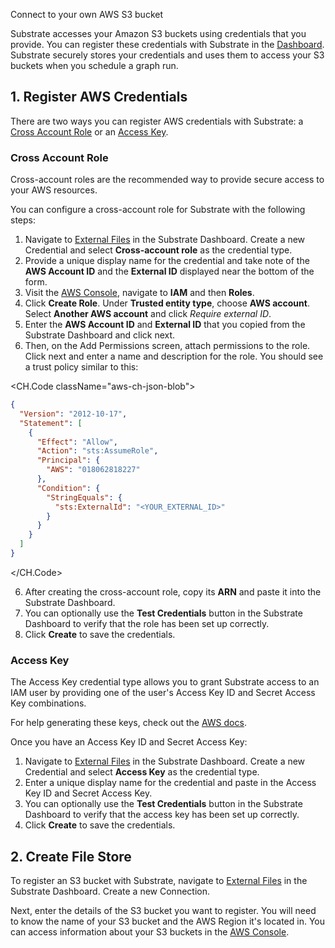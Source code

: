 
<Callout emoji="֍">Connect to your own AWS S3 bucket</Callout>

Substrate accesses your Amazon S3 buckets using credentials that you provide. You can register these credentials with Substrate in the [Dashboard](https://www.substrate.run/dashboard/external-files).
Substrate securely stores your credentials and uses them to access your S3 buckets when you schedule a graph run.

## 1. Register AWS Credentials

There are two ways you can register AWS credentials with Substrate: a [Cross Account Role](https://docs.aws.amazon.com/IAM/latest/UserGuide/id_roles_create_for-user.html) or an [Access Key](https://docs.aws.amazon.com/IAM/latest/UserGuide/id_credentials_access-keys.html).

### Cross Account Role

Cross-account roles are the recommended way to provide secure access to your AWS resources.

You can configure a cross-account role for Substrate with the following steps:

1. Navigate to [External Files](https://www.substrate.run/dashboard/external-files) in the Substrate Dashboard. Create a new Credential and select **Cross-account role** as the credential type.
2. Provide a unique display name for the credential and take note of the **AWS Account ID** and the **External ID** displayed near the bottom of the form.
3. Visit the [AWS Console](https://aws.amazon.com/console/), navigate to **IAM** and then **Roles**.
4. Click **Create Role**. Under **Trusted entity type**, choose **AWS account**. Select **Another AWS account** and click _Require external ID_.
5. Enter the **AWS Account ID** and **External ID** that you copied from the Substrate Dashboard and click next.
6. Then, on the Add Permissions screen, attach permissions to the role. Click next and enter a name and description for the role. You should see a trust policy similar to this:

<CH.Code className="aws-ch-json-blob">

```json focus=7:14
{
  "Version": "2012-10-17",
  "Statement": [
    {
      "Effect": "Allow",
      "Action": "sts:AssumeRole",
      "Principal": {
        "AWS": "018062818227"
      },
      "Condition": {
        "StringEquals": {
          "sts:ExternalId": "<YOUR_EXTERNAL_ID>"
        }
      }
    }
  ]
}
```

</CH.Code>

6. After creating the cross-account role, copy its **ARN** and paste it into the Substrate Dashboard.
7. You can optionally use the **Test Credentials** button in the Substrate Dashboard to verify that the role has been set up correctly.
8. Click **Create** to save the credentials.

### Access Key

The Access Key credential type allows you to grant Substrate access to an IAM user by providing one of the user's Access Key ID and Secret Access Key combinations.

For help generating these keys, check out the [AWS docs](https://docs.aws.amazon.com/IAM/latest/UserGuide/id_credentials_access-keys.html).

Once you have an Access Key ID and Secret Access Key:

1. Navigate to [External Files](https://www.substrate.run/dashboard/external-files) in the Substrate Dashboard. Create a new Credential and select **Access Key** as the credential type.
2. Enter a unique display name for the credential and paste in the Access Key ID and Secret Access Key.
3. You can optionally use the **Test Credentials** button in the Substrate Dashboard to verify that the access key has been set up correctly.
4. Click **Create** to save the credentials.

## 2. Create File Store

To register an S3 bucket with Substrate, navigate to [External Files](https://www.substrate.run/dashboard/external-files) in the Substrate Dashboard. Create a new Connection.

Next, enter the details of the S3 bucket you want to register.
You will need to know the name of your S3 bucket and the AWS Region it's located in.
You can access information about your S3 buckets in the [AWS Console](https://s3.console.aws.amazon.com/s3/home).
